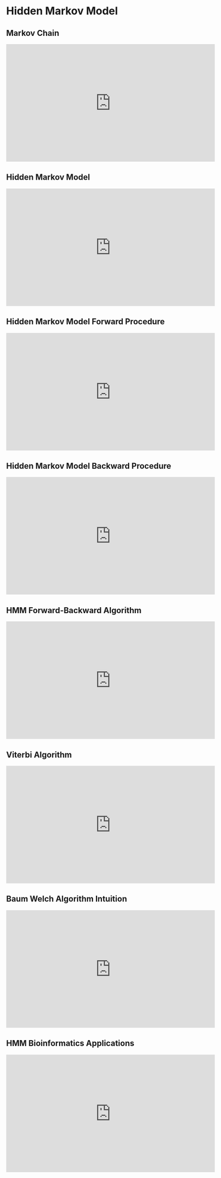 # Hidden Markov Model {#hmm}

## Markov Chain

<iframe width="560" height="315" src="https://www.youtube.com/embed/x6XwAqt_AsQ" frameborder="0" allow="accelerometer; autoplay; clipboard-write; encrypted-media; gyroscope; picture-in-picture" allowfullscreen></iframe>

## Hidden Markov Model

<iframe width="560" height="315" src="https://www.youtube.com/embed/VBs8FYsZIN4" frameborder="0" allow="accelerometer; autoplay; clipboard-write; encrypted-media; gyroscope; picture-in-picture" allowfullscreen></iframe>

## Hidden Markov Model Forward Procedure

<iframe width="560" height="315" src="https://www.youtube.com/embed/c6OrSKsH_gg" frameborder="0" allow="accelerometer; autoplay; clipboard-write; encrypted-media; gyroscope; picture-in-picture" allowfullscreen></iframe>

## Hidden Markov Model Backward Procedure

<iframe width="560" height="315" src="https://www.youtube.com/embed/3FlVNdck3NU" frameborder="0" allow="accelerometer; autoplay; clipboard-write; encrypted-media; gyroscope; picture-in-picture" allowfullscreen></iframe>

## HMM Forward-Backward Algorithm

<iframe width="560" height="315" src="https://www.youtube.com/embed/0N--Mtik358" frameborder="0" allow="accelerometer; autoplay; clipboard-write; encrypted-media; gyroscope; picture-in-picture" allowfullscreen></iframe>

## Viterbi Algorithm

<iframe width="560" height="315" src="https://www.youtube.com/embed/9CGijzXDxiw" frameborder="0" allow="accelerometer; autoplay; clipboard-write; encrypted-media; gyroscope; picture-in-picture" allowfullscreen></iframe>

## Baum Welch Algorithm Intuition

<iframe width="560" height="315" src="https://www.youtube.com/embed/NeC1ZC0Nwvw" frameborder="0" allow="accelerometer; autoplay; clipboard-write; encrypted-media; gyroscope; picture-in-picture" allowfullscreen></iframe>

## HMM Bioinformatics Applications

<iframe width="560" height="315" src="https://www.youtube.com/embed/0dOFZoSaPbE" frameborder="0" allow="accelerometer; autoplay; clipboard-write; encrypted-media; gyroscope; picture-in-picture" allowfullscreen></iframe>